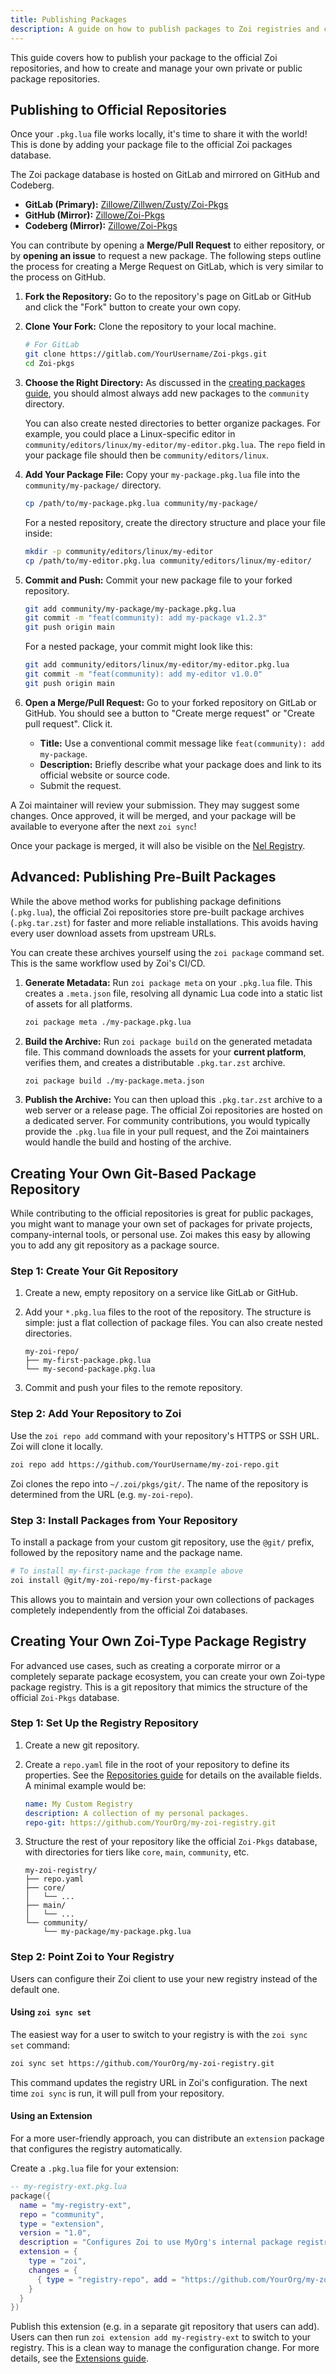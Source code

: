 ```yaml
---
title: Publishing Packages
description: A guide on how to publish packages to Zoi registries and create your own.
---
```


This guide covers how to publish your package to the official Zoi repositories, and how to create and manage your own private or public package repositories.

## Publishing to Official Repositories

Once your `.pkg.lua` file works locally, it's time to share it with the world! This is done by adding your package file to the official Zoi packages database.

The Zoi package database is hosted on GitLab and mirrored on GitHub and Codeberg.

- **GitLab (Primary):** [Zillowe/Zillwen/Zusty/Zoi-Pkgs](https://gitlab.com/Zillowe/Zillwen/Zusty/Zoi-Pkgs)
- **GitHub (Mirror):** [Zillowe/Zoi-Pkgs](https://github.com/Zillowe/Zoi-Pkgs)
- **Codeberg (Mirror):** [Zillowe/Zoi-Pkgs](https://codeberg.org/Zillowe/Zoi-Pkgs)

You can contribute by opening a **Merge/Pull Request** to either repository, or by **opening an issue** to request a new package. The following steps outline the process for creating a Merge Request on GitLab, which is very similar to the process on GitHub.

1.  **Fork the Repository:**
    Go to the repository's page on GitLab or GitHub and click the "Fork" button to create your own copy.

2.  **Clone Your Fork:**
    Clone the repository to your local machine.

    ```sh
    # For GitLab
    git clone https://gitlab.com/YourUsername/Zoi-pkgs.git
    cd Zoi-pkgs
    ```

3.  **Choose the Right Directory:**
    As discussed in the [creating packages guide](/docs/zds/zoi/creating-packages), you should almost always add new packages to the `community` directory.

    You can also create nested directories to better organize packages. For example, you could place a Linux-specific editor in `community/editors/linux/my-editor/my-editor.pkg.lua`. The `repo` field in your package file should then be `community/editors/linux`.

4.  **Add Your Package File:**
    Copy your `my-package.pkg.lua` file into the `community/my-package/` directory.

    ```sh
    cp /path/to/my-package.pkg.lua community/my-package/
    ```

    For a nested repository, create the directory structure and place your file inside:

    ```sh
    mkdir -p community/editors/linux/my-editor
    cp /path/to/my-editor.pkg.lua community/editors/linux/my-editor/
    ```

5.  **Commit and Push:**
    Commit your new package file to your forked repository.

    ```sh
    git add community/my-package/my-package.pkg.lua
    git commit -m "feat(community): add my-package v1.2.3"
    git push origin main
    ```

    For a nested package, your commit might look like this:

    ```sh
    git add community/editors/linux/my-editor/my-editor.pkg.lua
    git commit -m "feat(community): add my-editor v1.0.0"
    git push origin main
    ```

6.  **Open a Merge/Pull Request:**
    Go to your forked repository on GitLab or GitHub. You should see a button to "Create merge request" or "Create pull request". Click it.
    - **Title:** Use a conventional commit message like `feat(community): add my-package`.
    - **Description:** Briefly describe what your package does and link to its official website or source code.
    - Submit the request.

A Zoi maintainer will review your submission. They may suggest some changes. Once approved, it will be merged, and your package will be available to everyone after the next `zoi sync`!

Once your package is merged, it will also be visible on the [Nel Registry](https://nel.zillowe.qzz.io).

## Advanced: Publishing Pre-Built Packages

While the above method works for publishing package definitions (`.pkg.lua`), the official Zoi repositories store pre-built package archives (`.pkg.tar.zst`) for faster and more reliable installations. This avoids having every user download assets from upstream URLs.

You can create these archives yourself using the `zoi package` command set. This is the same workflow used by Zoi's CI/CD.

1.  **Generate Metadata:**
    Run `zoi package meta` on your `.pkg.lua` file. This creates a `.meta.json` file, resolving all dynamic Lua code into a static list of assets for all platforms.

    ```sh
    zoi package meta ./my-package.pkg.lua
    ```

2.  **Build the Archive:**
    Run `zoi package build` on the generated metadata file. This command downloads the assets for your **current platform**, verifies them, and creates a distributable `.pkg.tar.zst` archive.

    ```sh
    zoi package build ./my-package.meta.json
    ```

3.  **Publish the Archive:**
    You can then upload this `.pkg.tar.zst` archive to a web server or a release page. The official Zoi repositories are hosted on a dedicated server. For community contributions, you would typically provide the `.pkg.lua` file in your pull request, and the Zoi maintainers would handle the build and hosting of the archive.

## Creating Your Own Git-Based Package Repository

While contributing to the official repositories is great for public packages, you might want to manage your own set of packages for private projects, company-internal tools, or personal use. Zoi makes this easy by allowing you to add any git repository as a package source.

### Step 1: Create Your Git Repository

1.  Create a new, empty repository on a service like GitLab or GitHub.
2.  Add your `*.pkg.lua` files to the root of the repository. The structure is simple: just a flat collection of package files. You can also create nested directories.

    ```
    my-zoi-repo/
    ├── my-first-package.pkg.lua
    └── my-second-package.pkg.lua
    ```

3.  Commit and push your files to the remote repository.

### Step 2: Add Your Repository to Zoi

Use the `zoi repo add` command with your repository's HTTPS or SSH URL. Zoi will clone it locally.

```sh
zoi repo add https://github.com/YourUsername/my-zoi-repo.git
```

Zoi clones the repo into `~/.zoi/pkgs/git/`. The name of the repository is determined from the URL (e.g. `my-zoi-repo`).

### Step 3: Install Packages from Your Repository

To install a package from your custom git repository, use the `@git/` prefix, followed by the repository name and the package name.

```sh
# To install my-first-package from the example above
zoi install @git/my-zoi-repo/my-first-package
```

This allows you to maintain and version your own collections of packages completely independently from the official Zoi databases.

## Creating Your Own Zoi-Type Package Registry

For advanced use cases, such as creating a corporate mirror or a completely separate package ecosystem, you can create your own Zoi-type package registry. This is a git repository that mimics the structure of the official `Zoi-Pkgs` database.

### Step 1: Set Up the Registry Repository

1.  Create a new git repository.
2.  Create a `repo.yaml` file in the root of your repository to define its properties. See the [Repositories guide](/docs/zds/zoi/repositories#the-repoyaml-file) for details on the available fields. A minimal example would be:
    ```yaml
    name: My Custom Registry
    description: A collection of my personal packages.
    repo-git: https://github.com/YourOrg/my-zoi-registry.git
    ```
3.  Structure the rest of your repository like the official `Zoi-Pkgs` database, with directories for tiers like `core`, `main`, `community`, etc.

    ```
    my-zoi-registry/
    ├── repo.yaml
    ├── core/
    │   └── ...
    ├── main/
    │   └── ...
    └── community/
        └── my-package/my-package.pkg.lua
    ```

### Step 2: Point Zoi to Your Registry

Users can configure their Zoi client to use your new registry instead of the default one.

#### Using `zoi sync set`

The easiest way for a user to switch to your registry is with the `zoi sync set` command:

```sh
zoi sync set https://github.com/YourOrg/my-zoi-registry.git
```

This command updates the registry URL in Zoi's configuration. The next time `zoi sync` is run, it will pull from your repository.

#### Using an Extension

For a more user-friendly approach, you can distribute an `extension` package that configures the registry automatically.

Create a `.pkg.lua` file for your extension:

```lua
-- my-registry-ext.pkg.lua
package({
  name = "my-registry-ext",
  repo = "community",
  type = "extension",
  version = "1.0",
  description = "Configures Zoi to use MyOrg's internal package registry.",
  extension = {
    type = "zoi",
    changes = {
      { type = "registry-repo", add = "https://github.com/YourOrg/my-zoi-registry.git" }
    }
  }
})
```

Publish this extension (e.g. in a separate git repository that users can add). Users can then run `zoi extension add my-registry-ext` to switch to your registry. This is a clean way to manage the configuration change. For more details, see the [Extensions guide](/docs/zds/zoi/extensions).
